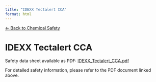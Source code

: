 ```yaml
---
title: "IDEXX Tectalert CCA"
format: html
---
```


[← Back to Chemical Safety](../chemical-safety.qmd)

# IDEXX Tectalert CCA

Safety data sheet available as PDF: [IDEXX_Tectalert_CCA.pdf](../02-chemical-safety/chemicals/IDEXX_Tectalert_CCA.pdf)

For detailed safety information, please refer to the PDF document linked above.

